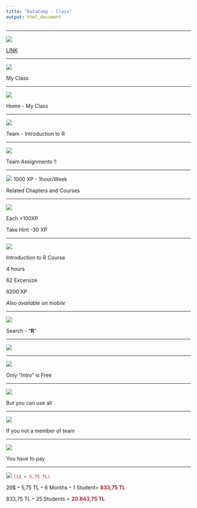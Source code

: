 ```yaml
---
title: "DataCamp - Class"
output: html_document
---
```


***
![](Presentation/dc1.png)


[LINK](https://www.datacamp.com/home)

***

![](Presentation/dc2.png)

My Class

***

![](Presentation/dc3.png)

Home - My Class

***

![](Presentation/dc4.png)

Team - Introduction to R

***

![](Presentation/dc5.png)

Team Assignments !!  

***

![](Presentation/dc5aa.png)
1000 XP - 1hour/Week

Related Chapters and Courses

***

![](Presentation/dc5ab.png)

Each +100XP 

Take Hint -30 XP

***

![](Presentation/dc5ac.png)

Introduction to R Course

4 hours

62 Excersize

6200 XP

*Also available on mobile*

***

![](Presentation/dc5a.png)

Search - "**R**"

***

![](Presentation/dc6.png)

***

![](Presentation/dc7.png)

Only "Intro" is Free

***

![](Presentation/dc8.png)

But you can use all

***

![](Presentation/dc9.png)

If you not a member of team

***

![](Presentation/dc10.png)

You have to pay

***

![](Presentation/dc11.png)
<span style="color:brown">`(1$ = 5,75 TL)`</span>

29$ `*` 5,75 TL `*` 6 Months `*` 1 Student= <span style="color:brown">**833,75 TL** </span>

833,75 TL `*` 25 Students = <span style="color:brown">**20.843,75 TL** </span>
